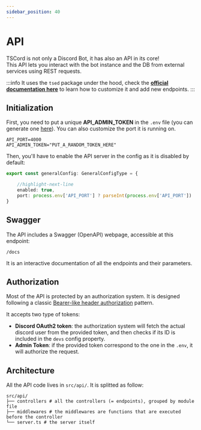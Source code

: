 ```yaml
---
sidebar_position: 40
---
```



# API

TSCord is not only a Discord Bot, it has also an API in its core!<br />
This API lets you interact with the bot instance and the DB from external services using REST requests.

:::info
It uses the `tsed` package under the hood, check the **[official documentation here](https://tsed.io/getting-started/)** to learn how to customize it and add new endpoints.
:::

## Initialization

First, you need to put a unique **API_ADMIN_TOKEN** in the `.env` file (you can generate one [here](https://www.uuidgenerator.net/version1)).
You can also customize the port it is running on.

```env title=.env
API_PORT=4000
API_ADMIN_TOKEN="PUT_A_RANDOM_TOKEN_HERE"
```

Then, you'll have to enable the API server in the config as it is disabled by default:
```ts title=src/config/general.ts
export const generalConfig: GeneralConfigType = {

    //highlight-next-line
    enabled: true,
    port: process.env['API_PORT'] ? parseInt(process.env['API_PORT']) : 4000,
}
```

## Swagger

The API includes a Swagger (OpenAPI) webpage, accessible at this endpoint:
```
/docs
```

It is an interactive documentation of all the endpoints and their parameters.

## Authorization

Most of the API is protected by an authorization system.
It is designed following a classic [Bearer-like header authorization](https://swagger.io/docs/specification/authentication/bearer-authentication/) pattern.

It accepts two type of tokens:
- **Discord OAuth2 token**: the authorization system will fetch the actual discord user from the provided token, and then checks if its ID is included in the `devs` config property.
- **Admin Token**: if the provided token correspond to the one in the `.env`, it will authorize the request.

## Architecture

All the API code lives in `src/api/`.
It is splitted as follow:

```
src/api/
├── controllers # all the controllers (= endpoints), grouped by module file
├── middlewares # the middlewares are functions that are executed before the controller
└── server.ts # the server itself
```